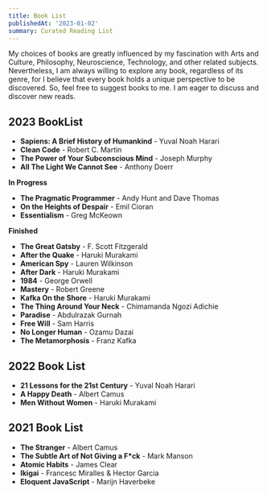 ```yaml
---
title: Book List 
publishedAt: '2023-01-02'
summary: Curated Reading List
---
```


My choices of books are greatly influenced by my fascination with Arts and Culture, Philosophy, Neuroscience, Technology, and other related subjects. Nevertheless, I am always willing to explore any book, regardless of its genre, for I believe that every book holds a unique perspective to be discovered. So, feel free to suggest books to me. I am eager to discuss and discover new reads.

## 2023 BookList

- **Sapiens: A Brief History of Humankind** - Yuval Noah Harari
- **Clean Code** - Robert C. Martin
- **The Power of Your Subconscious Mind** - Joseph Murphy
- **All The Light We Cannot See** - Anthony Doerr

**In Progress**

- **The Pragmatic Programmer** - Andy Hunt and Dave Thomas
- **On the Heights of Despair** - Emil Cioran
- **Essentialism** - Greg McKeown

**Finished**

- **The Great Gatsby** - F. Scott Fitzgerald
- **After the Quake** - Haruki Murakami
- **American Spy** - Lauren Wilkinson
- **After Dark** - Haruki Murakami
- **1984** - George Orwell
- **Mastery** - Robert Greene
- **Kafka On the Shore** - Haruki Murakami
- **The Thing Around Your Neck** - Chimamanda Ngozi Adichie
- **Paradise** - Abdulrazak Gurnah
- **Free Will** - Sam Harris
- **No Longer Human** - Ozamu Dazai
- **The Metamorphosis** - Franz Kafka

## 2022 Book List

- **21 Lessons for the 21st Century** - Yuval Noah Harari
- **A Happy Death** - Albert Camus
- **Men Without Women** - Haruki Murakami

## 2021 Book List

- **The Stranger** - Albert Camus
- **The Subtle Art of Not Giving a F*ck** - Mark Manson
- **Atomic Habits** - James Clear
- **Ikigai** - Francesc Miralles & Hector Garcia
- **Eloquent JavaScript** - Marijn Haverbeke
